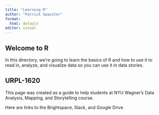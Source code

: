 ```yaml
---
title: "Learning R"
author: "Patrick Spauster"
format:
  html: default
editor: visual
---
```


## Welcome to R

In this directory, we're going to learn the basics of R and how to use it to read in, analyze, and visualize data so you can use it in data stories.

## URPL-1620

This page was created as a guide to help students at NYU Wagner's Data Analysis, Mapping, and Storytelling course.

Here are links to the Brightspace, Slack, and Google Drive
